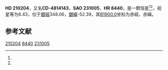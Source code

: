 {{Starbox begin
| name = HD 210204
}}
{{Starbox observe
| epoch = [[J2000.0|J2000.0]]
| constell = {{星座名待查}}<ref name=SIMBAD>{{cite web
 | url=http://simbad.u-strasbg.fr/simbad/sim-id?Ident=HR+8440
 | title =Pulsating variable Star
 | publisher=Centre de Données astronomiques de Strasbourg
 | work=SIMBAD
 | accessdate=2012-07-13}}</ref><ref name=DATA>{{cite web
 | url=http://vizier.u-strasbg.fr/viz-bin/VizieR-5?-out.add=.&-source=5050&-corr=PK=HR&-out.max=9999&HR=8440
 | title=VizieR Detailed Page
 | accessdate=2012-07-13
 | archive-date=2019-02-16
 | archive-url=https://web.archive.org/web/20190216101409/http://vizier.u-strasbg.fr/viz-bin/VizieR-5?-out.add=.&-source=5050&-corr=PK=HR&-out.max=9999&HR=8440
 | dead-url=no
 }}</ref>
| 星官 = 
| ra = {{RA|22|9|58}}<ref name=SIMBAD /><ref name=DATA />
| dec = {{DEC|-48|6|26}}<ref name=SIMBAD /><ref name=DATA />
| appmag_v = 6.43<ref name=SIMBAD /><ref name=DATA />
}}
{{Starbox character
| class = K3III<ref name=SIMBAD /><ref name=DATA />
| b-v = 1.39<ref name=SIMBAD /><ref name=DATA />
| u-b = <ref name=SIMBAD /><ref name=DATA />
| r-i = <ref name=SIMBAD /><ref name=DATA />
| variable = 
}}
{{Starbox astrometry
| radial_v = 
| prop_mo_ra = 19
| parallax = 
| p_error = 
}}
{{Starbox catalog
| names =CD-4814143，[[SAO星表|SAO]] 231005，[[HD星表|HD]] 210204，[[HR星表|HR]] 8440}}
{{Starbox reference |Simbad=HR+8440}}
{{Starbox end}}

'''HD 210204'''，又名'''CD-4814143'''，'''SAO 231005'''、'''HR 8440'''，是一颗恒星<ref name=SIMBAD /><ref name=DATA />，视星等为6.43，位于[[銀道座標系|銀經]]348.06，[[銀道座標系|銀緯]]-52.39，其[[B1900.0|B1900.0]]坐标为赤經{{RA|22|3|38.5}}，赤緯{{DEC|-48|-52.39|47}}。

== 参考文献 ==
{{reflist}}

{{star-stub}}

[[Category:HD和HDE天體|210204]]
[[Category:HR天體|8440]]
[[Category:SAO天體|231005]]